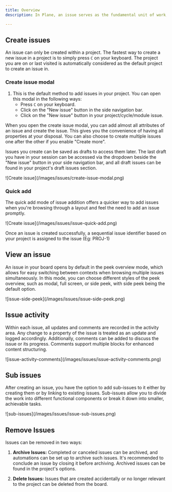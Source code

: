 ```yaml
---
title: Overview
description: In Plane, an issue serves as the fundamental unit of work, which can be assigned, managed, and completed. Issues represent the tasks you need to accomplish to make progress. They are analogous to tasks in the project management domain.

---
```

## Create issues

An issue can only be created within a project. The fastest way to create a new issue in a project is to simply press `C` on your keyboard. The project you are on or last visited is automatically considered as the default project to create an issue in.

### Create issue modal

1. This is the default method to add issues in your project. You can open this modal in the following ways:
   - Press `C` on your keyboard.
   - Click on the "New issue" button in the side navigation bar.
   - Click on the "New issue" button in your project/cycle/module issue.

When you open the create issue modal, you can add almost all attributes of an issue and create the issue. This gives you the convenience of having all properties at your disposal. You can also choose to create multiple issues one after the other if you enable "Create more".

Issues you create can be saved as drafts to access them later. The last draft you have in your session can be accessed via the dropdown beside the "New issue" button in your side navigation bar, and all draft issues can be found in your project's draft issues section.

<Frame>![Create issue](/images/issues/create-issue-modal.png)</Frame>

### Quick add

The quick add mode of issue addition offers a quicker way to add issues when you're browsing through a layout and feel the need to add an issue promptly.

<Frame>![Create issue](/images/issues/issue-quick-add.png)</Frame>

Once an issue is created successfully, a sequential issue identifier based on your project is assigned to the issue (Eg: PROJ-1)
## View an issue

An issue in your board opens by default in the peek overview mode, which allows for easy switching between contexts when browsing multiple issues simultaneously. In this mode, you can choose different styles of the peek overview, such as modal, full screen, or side peek, with side peek being the default option.

<Frame>![issue-side-peek](/images/issues/issue-side-peek.png)</Frame>

## Issue activity

Within each issue, all updates and comments are recorded in the activity area. Any change to a property of the issue is treated as an update and logged accordingly. Additionally, comments can be added to discuss the issue or its progress. Comments support multiple blocks for enhanced content structuring.

<Frame>![issue-activity-comments](/images/issues/issue-activity-comments.png)</Frame>

## Sub issues

After creating an issue, you have the option to add sub-issues to it either by creating them or by linking to existing issues. Sub-issues allow you to divide the work into different functional components or break it down into smaller, achievable tasks.

<Frame>![sub-issues](/images/issues/issue-sub-issues.png)</Frame>

## Remove Issues

Issues can be removed in two ways:

1. **Archive Issues:** Completed or canceled issues can be archived, and automations can be set up to archive such issues. It's recommended to conclude an issue by closing it before archiving. Archived issues can be found in the project's options.

2. **Delete Issues:** Issues that are created accidentally or no longer relevant to the project can be deleted from the board.